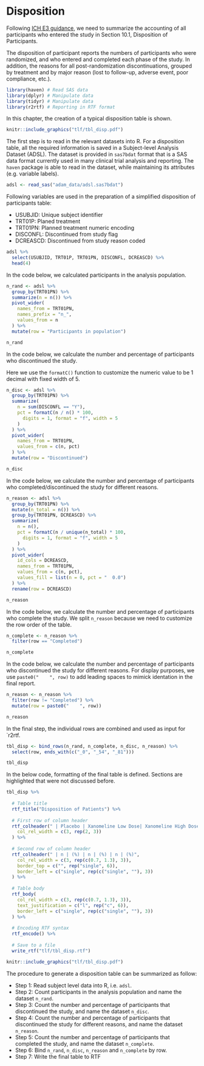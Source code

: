 # Disposition {#disposition}

Following [ICH E3 guidance](https://database.ich.org/sites/default/files/E3_Guideline.pdf), 
we need to summarize the accounting of all participants who entered the study in Section 10.1, Disposition of Participants.

The disposition of participant reports the numbers of participants who were randomized, 
and who entered and completed each phase of the study. 
In addition, the reasons for all post-randomization discontinuations, 
grouped by treatment and by major reason (lost to follow-up, adverse event, poor compliance, etc.).


```r
library(haven) # Read SAS data
library(dplyr) # Manipulate data
library(tidyr) # Manipulate data
library(r2rtf) # Reporting in RTF format
```

In this chapter, the creation of a typical disposition table is shown.

```r
knitr::include_graphics("tlf/tbl_disp.pdf")
```

The first step is to read in the relevant datasets into R.
For a disposition table, all the required information is saved in a Subject-level Analysis Dataset (ADSL).
The dataset is provided in `sas7bdat` format that is a SAS data format currently used in many clinical trial analysis and reporting.
The `haven` package is able to read in the dataset, while maintaining its attributes (e.g. variable labels).

```r
adsl <- read_sas("adam_data/adsl.sas7bdat")
```

Following variables are used in the preparation of a simplified disposition of participants table:

-   USUBJID: Unique subject identifier
-   TRT01P: Planed treatment
-   TRT01PN: Planned treatment numeric encoding
-   DISCONFL: Discontinued from study flag
-   DCREASCD: Discontinued from study reason coded

```r
adsl %>%
  select(USUBJID, TRT01P, TRT01PN, DISCONFL, DCREASCD) %>%
  head(4)
```

In the code below, we calculated participants in the analysis population.

```r
n_rand <- adsl %>%
  group_by(TRT01PN) %>%
  summarize(n = n()) %>%
  pivot_wider(
    names_from = TRT01PN,
    names_prefix = "n_",
    values_from = n
  ) %>%
  mutate(row = "Participants in population")

n_rand
```

In the code below, we calculate the number and percentage of participants who discontinued the study.

Here we use the `formatC()` function to customize the numeric value to be 1 decimal with fixed width of 5.

```r
n_disc <- adsl %>%
  group_by(TRT01PN) %>%
  summarize(
    n = sum(DISCONFL == "Y"),
    pct = formatC(n / n() * 100,
      digits = 1, format = "f", width = 5
    )
  ) %>%
  pivot_wider(
    names_from = TRT01PN,
    values_from = c(n, pct)
  ) %>%
  mutate(row = "Discontinued")

n_disc
```

In the code below, we calculate the number and percentage of participants who completed/discontinued the study for different reasons.

```r
n_reason <- adsl %>%
  group_by(TRT01PN) %>%
  mutate(n_total = n()) %>%
  group_by(TRT01PN, DCREASCD) %>%
  summarize(
    n = n(),
    pct = formatC(n / unique(n_total) * 100,
      digits = 1, format = "f", width = 5
    )
  ) %>%
  pivot_wider(
    id_cols = DCREASCD,
    names_from = TRT01PN,
    values_from = c(n, pct),
    values_fill = list(n = 0, pct = "  0.0")
  ) %>%
  rename(row = DCREASCD)

n_reason
```

In the code below, we calculate the number and percentage of participants who complete the study.
We split `n_reason` because we need to customize the row order of the table.


```r
n_complete <- n_reason %>% 
  filter(row == "Completed")

n_complete
```

In the code below, we calculate the number and percentage of participants who discontinued the study for different reasons.
For display purposes, we use `paste0("    ", row)` to add leading spaces to mimick identation in the final report.

```r
n_reason <- n_reason %>%
  filter(row != "Completed") %>%
  mutate(row = paste0("    ", row))

n_reason
```

In the final step, the individual rows are combined and used as input for `r2rtf.

```r
tbl_disp <- bind_rows(n_rand, n_complete, n_disc, n_reason) %>%
  select(row, ends_with(c("_0", "_54", "_81")))

tbl_disp
```

In the below code, formatting of the final table is defined. Sections are highlighted that were not discussed before.

```r
tbl_disp %>%
  
  # Table title
  rtf_title("Disposition of Patients") %>%
  
  # First row of column header
  rtf_colheader(" | Placebo | Xanomeline Low Dose| Xanomeline High Dose",
    col_rel_width = c(3, rep(2, 3))
  ) %>%
  
  # Second row of column header
  rtf_colheader(" | n | (%) | n | (%) | n | (%)",
    col_rel_width = c(3, rep(c(0.7, 1.3), 3)),
    border_top = c("", rep("single", 6)),
    border_left = c("single", rep(c("single", ""), 3))
  ) %>%
  
  # Table body
  rtf_body(
    col_rel_width = c(3, rep(c(0.7, 1.3), 3)),
    text_justification = c("l", rep("c", 6)),
    border_left = c("single", rep(c("single", ""), 3))
  ) %>%
  
  # Encoding RTF syntax
  rtf_encode() %>%
  
  # Save to a file
  write_rtf("tlf/tbl_disp.rtf")
```

```r
knitr::include_graphics("tlf/tbl_disp.pdf")
```

The procedure to generate a disposition table can be summarized as follow:

-   Step 1: Read subject level data into R, i.e. `adsl`.
-   Step 2: Count participants in the analysis population and name the dataset `n_rand`.
-   Step 3: Count the number and percentage of participants that discontinued the study, and name the dataset `n_disc`.
-   Step 4: Count the number and percentage of participants that discontinued the study for different reasons, and name the dataset `n_reason`.
-   Step 5: Count the number and percentage of participants that completed the study, and name the dataset `n_complete`.
-   Step 6: Bind `n_rand`, `n_disc`, `n_reason` and `n_complete` by row. 
-   Step 7: Write the final table to RTF
